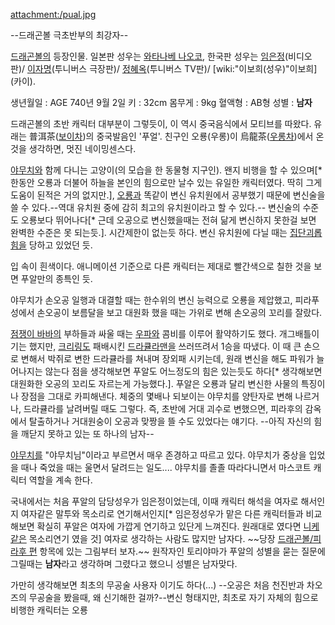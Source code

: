 attachment:/pual.jpg


--드래곤볼 극초반부의 최강자--

[[드래곤볼]]의 등장인물. 일본판 성우는 [[와타나베 나오코]], 한국판 성우는 [[임은정]](비디오판)/ [[이자명]](투니버스 극장판)/ [[정혜옥]](투니버스 TV판)/ [wiki:"이보희(성우)"이보희] (카이).

생년월일 : AGE 740년 9월 2일
키 : 32cm
몸무게 : 9kg
혈액형 : AB형
성별 : '''남자'''

드래곤볼의 초반 캐릭터 대부분이 그렇듯이, 이 역시 중국음식에서 모티브를 따왔다.
유래는 普洱茶([[보이차]])의 중국발음인 '푸얼'. 친구인 오룡(우롱)이 烏龍茶([[우롱차]])에서 온 것을 생각하면, 멋진 네이밍센스다. 

[[야무치]]와 함께 다니는 고양이(의 모습을 한 동물형 지구인). 왠지 비행을 할 수 있으며[* 한동안 오룡과 더불어 하늘을 본인의 힘으로만 날수 있는 유일한 캐릭터였다. 딱히 그게 도움이 된적은 거의 없지만.], [[오룡]]과 똑같이 변신 유치원에서 공부했기 때문에 변신술을 쓸 수 있다.--역대 유치원 중에 감히 최고의 유치원이라고 할 수 있다.-- 변신술의 수준도 오룡보다 뛰어나다[* 근데 오공으로 변신했을때는 전혀 닮게 변신하지 못한걸 보면 완벽한 수준은 못 되는듯.]. 시간제한이 없는듯 하다. 변신 유치원에 다닐 때는 [[집단괴롭힘]]을 당하고 있었던 듯.

입 속이 흰색이다. 애니메이션 기준으로 다른 캐릭터는 제대로 빨간색으로 칠한 것을 보면 푸알만의 종특인 듯.

야무치가 손오공 일행과 대결할 때는 한수위의 변신 능력으로 오룡을 제압했고, 피라푸 성에서 손오공이 보름달을 보고 대원화 했을 때는 가위로 변해 손오공의 꼬리를 잘랐다.

[[점쟁이 바바]]의 부하들과 싸울 때는 [[우파]]와 콤비를 이루어 활약하기도 했다. 개그배틀이기는 했지만, [[크리링]]도 패배시킨 [[드라큘라맨]]을 쓰러뜨려서 1승을 따냈다. 이 때 큰 손으로 변해서 박쥐로 변한 드라큘라를 쳐내며 장외패 시키는데, 원래 변신을 해도 파워가 늘어나지는 않는다 점을 생각해보면 푸알도 어느정도의 힘은 있는듯도 하다[* 생각해보면 대원화한 오공의 꼬리도 자르는게 가능했다.]. 푸알은 오룡과 달리 변신한 사물의 특징이나 장점을 그대로 카피해낸다. 체중의 몇배나 되보이는 야무치를 양탄자로 변해 나르거나, 드라큘라를 날려버릴 때도 그렇다. 즉, 초반에 거대 괴수로 변했으면, 피라후의 감옥에서 탈출하거나 거대원숭이 오공과 맞짱을 뜰 수도 있었다는 얘기다. --아직 자신의 힘을 깨닫지 못하고 있는 또 하나의 남자--

[[야무치]]를 "야무치님"이라고 부르면서 매우 존경하고 따르고 있다. 야무치가 중상을 입었을 때나 죽었을 때는 울면서 달려드는 일도.... 야무치를 졸졸 따라다니면서 마스코트 캐릭터 역할을 계속 한다.

국내에서는 처음 푸알의 담당성우가 임은정이었는데, 이때 캐릭터 해석을 여자로 해서인지 여자같은 말투와 목소리로 연기해서인지[* 임은정성우가 맡은 다른 캐릭터들과 비교해보면 확실히 푸알은 여자에 가깝게 연기하고 있단게 느껴진다. 원래대로 였다면 [[니케]]같은 목소리연기 였을 것] 여자로 생각하는 사람도 많지만 남자다. ~~당장 [[드래곤볼/피라후 편]] 항목에 있는 그림부터 보자.~~
원작자인 토리야마가 푸알의 성별을 묻는 질문에 그릴때는 '''남자'''라고 생각하며 그렸다고 했으니 성별은 남자맞다.

가만히 생각해보면 최초의 무공술 사용자 이기도 하다(...) --오공은 처음 천진반과 차오즈의 무공술을 봤을때, 왜 신기해한 걸까?--변신 형태지만, 최초로 자기 자체의 힘으로 비행한 캐릭터는 오룡
